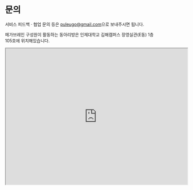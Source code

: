 # 문의

서비스 피드백 · 협업 문의 등은 [puleugo@gmail.com](mailto:puleugo@gmail.com)으로 보내주시면 됩니다.

메가브레인 구성원이 활동하는 동아리방은 인제대학교 김해캠퍼스 장영실관(E동) 1층 105호에 위치해있습니다.

<iframe
  src="https://www.google.com/maps/embed?pb=!1m18!1m12!1m3!1d3258.2807170208275!2d128.89977647664418!3d35.24927147272982!2m3!1f0!2f0!3f0!3m2!1i1024!2i768!4f13.1!3m3!1m2!1s0x3568b9f71a3c2a65%3A0x6b1dc327667268ae!2z66mU6rCA67iM66CI7J24!5e0!3m2!1sen!2sus!4v1702984893589!5m2!1sen!2sus"
  width="600"
  height="450"
  style={{border: 0}}
  allowFullScreen=""
  loading="lazy"
  referrerPolicy="no-referrer-when-downgrade"/>

